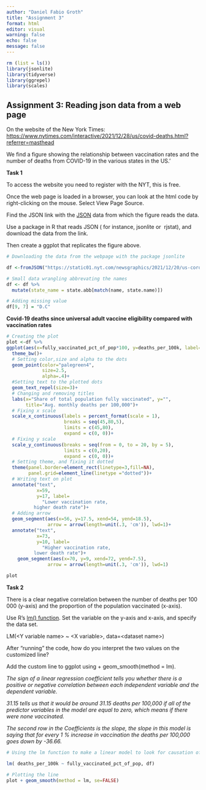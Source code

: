 ```yaml
---
author: "Daniel Fabio Groth"
title: "Assignment 3"
format: html
editor: visual
warning: false
echo: false
message: false
---
```


```r
rm (list = ls())
library(jsonlite)
library(tidyverse)
library(ggrepel)
library(scales)
```

## **Assignment 3: Reading json data from a web page**

On the website of the New York Times: <https://www.nytimes.com/interactive/2021/12/28/us/covid-deaths.html?referrer=masthead>

We find a figure showing the relationship between vaccination rates and the number of deaths from COVID-19 in the various states in the US.'

**Task 1**

To access the website you need to register with the NYT, this is free. 

Once the web page is loaded in a browser, you can look at the html code by right-clicking on the mouse. Select View Page Source.

Find the JSON link with the [JSON](https://www.json.org/json-en.html) data from which the figure reads the data.

Use a package in R that reads JSON ( for instance, jsonlite or  rjstat), and download the data from the link.

Then create a ggplot that replicates the figure above.

```r
# Downloading the data from the webpage with the package jsonlite

df <-fromJSON("https://static01.nyt.com/newsgraphics/2021/12/20/us-coronavirus-deaths-2021/ff0adde21623e111d8ce103fedecf7ffc7906264/scatter.json")

# Small data wrangling abbrevating the names
df <- df %>% 
  mutate(state_name = state.abb[match(name, state.name)])

# Adding missing value
df[9, 7] = "D.C"
```

**Covid-19 deaths since universal adult vaccine eligibility compared with vaccination rates**

```r
# Creating the plot
plot <-df %>%
ggplot(aes(x=fully_vaccinated_pct_of_pop*100, y=deaths_per_100k, label=state_name))+
  theme_bw()+
  # Setting color,size and alpha to the dots
  geom_point(color="palegreen4",
             size=2.5,
             alpha=.4)+
  #Setting text to the plotted dots
  geom_text_repel(size=3)+
  # Changing and removing titles
  labs(x="Share of total population fully vaccinated", y="",
       title="Avg. monthly deaths per 100,000")+
  # Fixing x scale
  scale_x_continuous(labels = percent_format(scale = 1),
                     breaks = seq(45,80,5),
                     limits = c(45,80),
                     expand = c(0, 0))+
  # Fixing y scale
  scale_y_continuous(breaks = seq(from = 0, to = 20, by = 5),
                     limits = c(0,20),
                     expand = c(0, 0))+
  # Setting theme, and fixing it dotted
  theme(panel.border=element_rect(linetype=3,fill=NA),
        panel.grid=element_line(linetype ="dotted"))+
  # Writing text on plot
  annotate("text",
           x=59,
           y=17, label=
             "Lower vaccination rate,
          higher death rate")+
  # Adding arrow
  geom_segment(aes(x=56, y=17.5, xend=54, yend=18.5), 
               arrow = arrow(length=unit(.3, 'cm')), lwd=1)+
  annotate("text",
           x=73,
           y=10, label=
             "Higher vaccination rate,
          lower death rate")+
    geom_segment(aes(x=70, y=9, xend=72, yend=7.5), 
               arrow = arrow(length=unit(.3, 'cm')), lwd=1)

plot
```

**Task 2**

There is a clear negative correlation between the number of deaths per 100 000 (y-axis) and the proportion of the population vaccinated (x-axis).

Use R's [lm() function](https://www.rdocumentation.org/packages/stats/versions/3.6.2/topics/lm). Set the variable on the y-axis and x-axis, and specify the data set.

LM(\<Y variable name\> \~ \<X variable\>, data=\<dataset name\>)

After "running" the code, how do you interpret the two values on the customized line?

Add the custom line to ggplot using + geom_smooth(method = lm).

*The sign of a linear regression coefficient tells you whether there is a positive or negative correlation between each independent variable and the dependent variable.*

*31.15 tells us that it would be around 31.15 deaths per 100,000 if all of the predictor variables in the model are equal to zero, which means if there were none vaccinated.*

*The second row in the Coefficients is the slope, the slope in this model is saying that for every 1 % increase in vaccination the deaths per 100,000 goes down by -36.66.*

```r
# Using the lm function to make a linear model to look for causation of deaths

lm( deaths_per_100k ~ fully_vaccinated_pct_of_pop, df)
```

```r
# Plotting the line
plot + geom_smooth(method = lm, se=FALSE)
```
